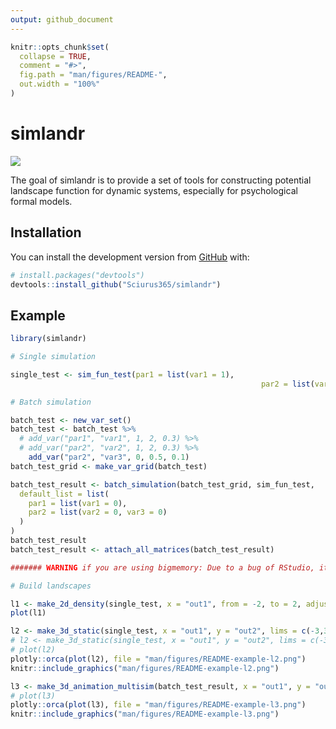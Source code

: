 ```yaml
---
output: github_document
---
```


<!-- README.md is generated from README.Rmd. Please edit that file -->

```r
knitr::opts_chunk$set(
  collapse = TRUE,
  comment = "#>",
  fig.path = "man/figures/README-",
  out.width = "100%"
)
```

# simlandr

<!-- badges: start -->
<!-- badges: end -->

![](https://img.shields.io/badge/lifecycle-experimental-orange.svg)

The goal of simlandr is to provide a set of tools for constructing potential landscape function for dynamic systems, especially for psychological formal models.

## Installation

You can install the development version from [GitHub](https://github.com/) with:

```r
# install.packages("devtools")
devtools::install_github("Sciurus365/simlandr")
```

## Example

```r
library(simlandr)

# Single simulation

single_test <- sim_fun_test(par1 = list(var1 = 1), 
														par2 = list(var2 = 1, var3 = 0))

# Batch simulation

batch_test <- new_var_set()
batch_test <- batch_test %>%
  # add_var("par1", "var1", 1, 2, 0.3) %>%
  # add_var("par2", "var2", 1, 2, 0.3) %>%
	add_var("par2", "var3", 0, 0.5, 0.1)
batch_test_grid <- make_var_grid(batch_test)

batch_test_result <- batch_simulation(batch_test_grid, sim_fun_test,
  default_list = list(
    par1 = list(var1 = 0),
    par2 = list(var2 = 0, var3 = 0)
  )
)
batch_test_result
batch_test_result <- attach_all_matrices(batch_test_result)

####### WARNING if you are using bigmemory: Due to a bug of RStudio, its variable inspector cannot handle objects with null external pointers. Work around: Turn off "automatically load workspace image"; change the variable inspector to "Manual refresh only", and then load the image and use attach_all_matrices for all batch simulations. After that, you can safely use the variable inspector. #########

# Build landscapes

l1 <- make_2d_density(single_test, x = "out1", from = -2, to = 2, adjust = 0.1)
plot(l1)

l2 <- make_3d_static(single_test, x = "out1", y = "out2", lims = c(-3,3,-3,3), h = 0.5, kde.fun = "MASS")
# l2 <- make_3d_static(single_test, x = "out1", y = "out2", lims = c(-3,3,-3,3), h = 0.01, kde.fun = "ks")
# plot(l2)
plotly::orca(plot(l2), file = "man/figures/README-example-l2.png")
knitr::include_graphics("man/figures/README-example-l2.png")

l3 <- make_3d_animation_multisim(batch_test_result, x = "out1", y = "out2", fr = "var3", zmax = 10, lims = c(-3,3,-3,3), h = 0.2)
# plot(l3)
plotly::orca(plot(l3), file = "man/figures/README-example-l3.png")
knitr::include_graphics("man/figures/README-example-l3.png")
```

<!-- devtools::build_readme() -->
